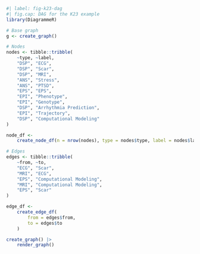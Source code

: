 ```r
#| label: fig-k23-dag
#| fig.cap: DAG for the K23 example
library(DiagrammeR)

# Base graph
g <- create_graph()

# Nodes
nodes <- tibble::tribble(
	~type, ~label,
	"DSP", "ECG",
	"DSP", "Scar",
	"DSP", "MRI",
	"ANS", "Stress",
	"ANS", "PTSD",
	"EPS", "EPS",
	"EPI", "Phenotype",
	"EPI", "Genotype",
	"DSP", "Arrhythmia Prediction",
	"EPI", "Trajectory",
	"DSP", "Computational Modeling"
)

node_df <-
	create_node_df(n = nrow(nodes), type = nodes$type, label = nodes$label)

# Edges
edges <- tibble::tribble(
	~from, ~to, 
	"ECG", "Scar", 
	"MRI", "ECG",
	"EPS", "Computational Modeling",
	"MRI", "Computational Modeling",
	"EPS", "Scar"
)

edge_df <-
	create_edge_df(
		from = edges$from,
		to = edges$to
	)

create_graph() |>
	render_graph()
```
